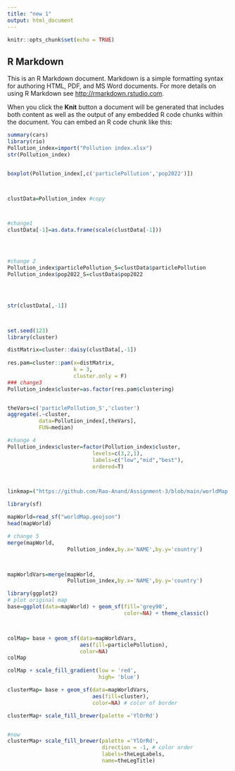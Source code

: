 ```yaml
---
title: "new 1"
output: html_document
---
```


```r
knitr::opts_chunk$set(echo = TRUE)
```

## R Markdown

This is an R Markdown document. Markdown is a simple formatting syntax for authoring HTML, PDF, and MS Word documents. For more details on using R Markdown see <http://rmarkdown.rstudio.com>.

When you click the **Knit** button a document will be generated that includes both content as well as the output of any embedded R code chunks within the document. You can embed an R code chunk like this:

```r
summary(cars)
library(rio)
Pollution_index=import("Pollution index.xlsx")
str(Pollution_index)


boxplot(Pollution_index[,c('particlePollution','pop2022')])



clustData=Pollution_index #copy



#change1
clustData[-1]=as.data.frame(scale(clustData[-1]))




#change 2
Pollution_index$particlePollution_S=clustData$particlePollution
Pollution_index$pop2022_S=clustData$pop2022




str(clustData[,-1])



set.seed(123)
library(cluster)

distMatrix=cluster::daisy(clustData[,-1])
        
res.pam=cluster::pam(x=distMatrix,
                     k = 3,
                     cluster.only = F)
### change3
Pollution_index$cluster=as.factor(res.pam$clustering)


theVars=c('particlePollution_S','cluster')
aggregate(.~cluster,
          data=Pollution_index[,theVars],
          FUN=median)

#change 4
Pollution_index$cluster=factor(Pollution_index$cluster,
                           levels=c(3,2,1),
                           labels=c("low","mid","best"), 
                           ordered=T)



linkmap=("https://github.com/Rao-Anand/Assignment-3/blob/main/worldMap.geojson")

library(sf)

mapWorld=read_sf("worldMap.geojson")
head(mapWorld)

# change 5
merge(mapWorld,
                   Pollution_index,by.x='NAME',by.y='country')



mapWorldVars=merge(mapWorld,
                   Pollution_index,by.x='NAME',by.y='country')

library(ggplot2)
# plot original map
base=ggplot(data=mapWorld) + geom_sf(fill='grey90',
                                     color=NA) + theme_classic()



colMap= base + geom_sf(data=mapWorldVars,
                       aes(fill=particlePollution),
                       color=NA)
colMap

colMap + scale_fill_gradient(low = 'red',
                             high= 'blue')

clusterMap= base + geom_sf(data=mapWorldVars,
                           aes(fill=cluster),
                           color=NA) # color of border

clusterMap+ scale_fill_brewer(palette ='YlOrRd')


#now
clusterMap+ scale_fill_brewer(palette ='YlOrRd',
                              direction = -1, # color order
                              labels=theLegLabels,
                              name=theLegTitle)












```

